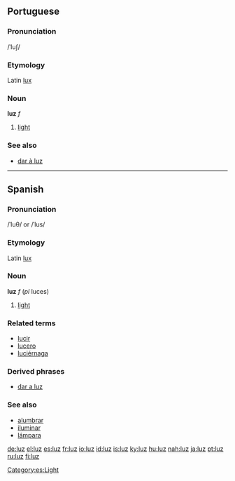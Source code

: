 ==Portuguese==

===Pronunciation===
/ˈluʃ/

===Etymology===
Latin [[lux]]

===Noun===
'''luz''' ''f''

# [[light]]

===See also===
*[[dar à luz]]

----

==Spanish==

===Pronunciation===
/ˈluθ/ or /ˈlus/

===Etymology===
Latin [[lux]]

===Noun===
'''luz''' ''f'' (''pl'' luces)

# [[light]]

===Related terms===
*[[lucir]]
*[[lucero]]
*[[luciérnaga]]

{{rfc-header|Derived phrases}}
===Derived phrases===
*[[dar a luz]]

===See also===
*[[alumbrar]]
*[[iluminar]]
*[[lámpara]]

[[Category:es:Light]]

[[de:luz]]
[[el:luz]]
[[es:luz]]
[[fr:luz]]
[[io:luz]]
[[id:luz]]
[[is:luz]]
[[ky:luz]]
[[hu:luz]]
[[nah:luz]]
[[ja:luz]]
[[pt:luz]]
[[ru:luz]]
[[fi:luz]]